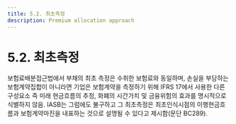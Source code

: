 ```yaml
---
title: 5.2. 최초측정
description: Premium allocation approach
---
```


# 5.2. 최초측정

보험료배분접근법에서 부채의 최초 측정은 수취한 보험료와 동일하며, 손실을 부담하는 보험계약집합이 아니라면 기업은 보험계약을 측정하기 위해 IFRS 17에서 사용한 다른 구성요소 즉 미래 현금흐름의 추정, 화폐의 시간가치 및 금융위험의 효과를 명시적으로 식별하지 않음. IASB는 그럼에도 불구하고 그 최초측정은 최초인식시점의 이행현금흐름과 보험계약마진을 내표하는 것으로 설명될 수 있다고 제시함(문단 BC289).
